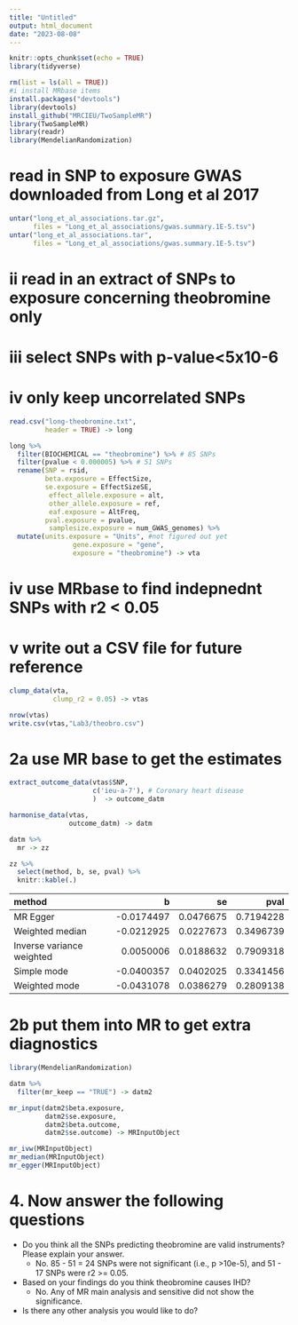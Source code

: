 ```yaml
---
title: "Untitled"
output: html_document
date: "2023-08-08"
---
```


```r
knitr::opts_chunk$set(echo = TRUE)
library(tidyverse)

```

```R
rm(list = ls(all = TRUE))
#i install MRbase items
install.packages("devtools")
library(devtools)
install_github("MRCIEU/TwoSampleMR")
library(TwoSampleMR)
library(readr)
library(MendelianRandomization)
```

# read in SNP to exposure GWAS downloaded from Long et al 2017

```R
untar("long_et_al_associations.tar.gz",
      files = "Long_et_al_associations/gwas.summary.1E-5.tsv")
untar("long_et_al_associations.tar",
      files = "Long_et_al_associations/gwas.summary.1E-5.tsv")
```


# ii read in an extract of SNPs to exposure concerning theobromine only
# iii select SNPs with p-value<5x10-6
# iv only keep uncorrelated SNPs
```R
read.csv("long-theobromine.txt",
         header = TRUE) -> long

long %>% 
  filter(BIOCHEMICAL == "theobromine") %>% # 85 SNPs
  filter(pvalue < 0.000005) %>% # 51 SNPs
  rename(SNP = rsid,
         beta.exposure = EffectSize,
         se.exposure = EffectSizeSE,
          effect_allele.exposure = alt,
          other_allele.exposure = ref,
          eaf.exposure = AltFreq,
         pval.exposure = pvalue,
          samplesize.exposure = num_GWAS_genomes) %>% 
  mutate(units.exposure = "Units", #not figured out yet
                gene.exposure = "gene",
                exposure = "theobromine") -> vta
```

# iv use MRbase to find indepnednt SNPs with r2 < 0.05
# v write out a CSV file for future reference
```R
clump_data(vta,
           clump_r2 = 0.05) -> vtas

nrow(vtas)
write.csv(vtas,"Lab3/theobro.csv")
```


# 2a use MR base to get the estimates
```R
extract_outcome_data(vtas$SNP, 
                     c('ieu-a-7'), # Coronary heart disease
                     )  -> outcome_datm

harmonise_data(vtas,
               outcome_datm) -> datm

datm %>% 
  mr -> zz

zz %>% 
  select(method, b, se, pval) %>% 
  knitr::kable(.)
```
|method                    |          b|        se|      pval|
|:-------------------------|----------:|---------:|---------:|
|MR Egger                  | -0.0174497| 0.0476675| 0.7194228|
|Weighted median           | -0.0212925| 0.0227673| 0.3496739|
|Inverse variance weighted |  0.0050006| 0.0188632| 0.7909318|
|Simple mode               | -0.0400357| 0.0402025| 0.3341456|
|Weighted mode             | -0.0431078| 0.0386279| 0.2809138|


# 2b put them into MR to get extra diagnostics
```R
library(MendelianRandomization)

datm %>% 
  filter(mr_keep == "TRUE") -> datm2

mr_input(datm2$beta.exposure,
         datm2$se.exposure,
         datm2$beta.outcome,
         datm2$se.outcome) -> MRInputObject

mr_ivw(MRInputObject)
mr_median(MRInputObject)
mr_egger(MRInputObject)
```


# 4. Now answer the following questions
* Do you think all the SNPs predicting theobromine are valid instruments? Please explain your answer.
  * No. 85 - 51 = 24 SNPs were not significant (i.e., p >10e-5), and 51 - 17 SNPs were r2 >= 0.05.
* Based on your findings do you think theobromine causes IHD?
  * No. Any of MR main analysis and sensitive did not show the significance.
* Is there any other analysis you would like to do?
